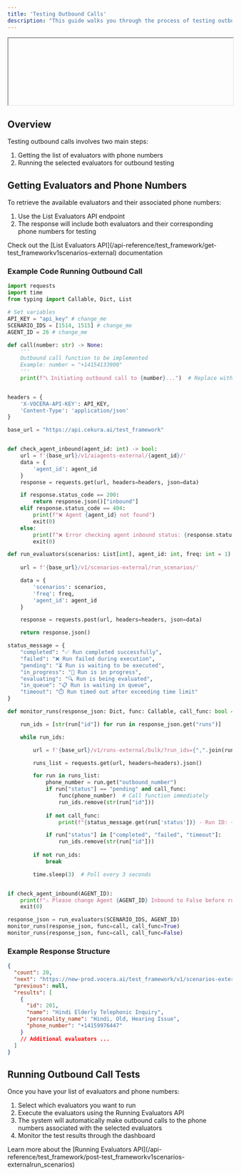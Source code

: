 ```yaml
---
title: 'Testing Outbound Calls'
description: "This guide walks you through the process of testing outbound calls using evaluators. You'll learn how to retrieve evaluators with phone numbers and execute outbound call tests."
---
```


<iframe
 width="100%"
 
  style={{ aspectRatio: '16 / 9' }}
  src="https://www.tella.tv/video/advanced-voice-agent-testing-building-evals-2rnz/embed"
  frameborder="0"
  allow="accelerometer; autoplay; clipboard-write; encrypted-media; gyroscope; picture-in-picture"
  allowfullscreen
></iframe>

## Overview

Testing outbound calls involves two main steps:

1. Getting the list of evaluators with phone numbers
2. Running the selected evaluators for outbound testing

## Getting Evaluators and Phone Numbers

To retrieve the available evaluators and their associated phone numbers:

1. Use the List Evaluators API endpoint 
2. The response will include both evaluators and their corresponding phone numbers for testing

<Card title="API Reference" icon="link">
Check out the [List Evaluators API](/api-reference/test_framework/get-test_frameworkv1scenarios-external) documentation
</Card>

### Example Code Running Outbound Call
```python
import requests
import time
from typing import Callable, Dict, List

# Set variables
API_KEY = "api_key" # change_me
SCENARIO_IDS = [1514, 1515] # change_me
AGENT_ID = 26 # change_me

def call(number: str) -> None:
    '''
    Outbound call function to be implemented
    Example: number = "+14154133900"
    '''
    print(f"📞 Initiating outbound call to {number}...")  # Replace with actual call logic


headers = {
    'X-VOCERA-API-KEY': API_KEY,
    'Content-Type': 'application/json'
}

base_url = "https://api.cekura.ai/test_framework"


def check_agent_inbound(agent_id: int) -> bool:
    url = f'{base_url}/v1/aiagents-external/{agent_id}/'
    data = {
        'agent_id': agent_id
    }
    response = requests.get(url, headers=headers, json=data)

    if response.status_code == 200:
        return response.json()["inbound"]
    elif response.status_code == 404:
        print(f"❌ Agent {agent_id} not found")
        exit(0)
    else:
        print(f"❌ Error checking agent inbound status: {response.status_code}")
        exit(0)

def run_evaluators(scenarios: List[int], agent_id: int, freq: int = 1) -> Dict:
    
    url = f'{base_url}/v1/scenarios-external/run_scenarios/'

    data = {
        'scenarios': scenarios,
        'freq': freq,
        'agent_id': agent_id
    }

    response = requests.post(url, headers=headers, json=data)

    return response.json()

status_message = {
    "completed": "✅ Run completed successfully",
    "failed": "❌ Run failed during execution",
    "pending": "⏳ Run is waiting to be executed",
    "in_progress": "🔄 Run is in progress",
    "evaluating": "🔍 Run is being evaluated",
    "in_queue": "📋 Run is waiting in queue",
    "timeout": "⏱️ Run timed out after exceeding time limit"
}

def monitor_runs(response_json: Dict, func: Callable, call_func: bool = False) -> None:

    run_ids = [str(run["id"]) for run in response_json.get("runs")]

    while run_ids:

        url = f'{base_url}/v1/runs-external/bulk/?run_ids={",".join(run_ids)}'

        runs_list = requests.get(url, headers=headers).json()

        for run in runs_list:
            phone_number = run.get("outbound_number")
            if run["status"] == "pending" and call_func:
                func(phone_number)  # Call function immediately
                run_ids.remove(str(run["id"]))
            
            if not call_func:
                print(f"{status_message.get(run['status'])} - Run ID: {run['id']}, Phone: {phone_number}")

            if run["status"] in ["completed", "failed", "timeout"]:
                run_ids.remove(str(run["id"]))
        
        if not run_ids:
            break

        time.sleep(3)  # Poll every 3 seconds


if check_agent_inbound(AGENT_ID):
    print(f"⚠️ Please change Agent {AGENT_ID} Inbound to False before running this script")
    exit(0)

response_json = run_evaluators(SCENARIO_IDS, AGENT_ID)
monitor_runs(response_json, func=call, call_func=True)
monitor_runs(response_json, func=call, call_func=False)

```

### Example Response Structure

```json
{
  "count": 20,
  "next": "https://new-prod.vocera.ai/test_framework/v1/scenarios-external/?agent_id=4&page=2",
  "previous": null,
  "results": [
    {
      "id": 201,
      "name": "Hindi Elderly Telephonic Inquiry",
      "personality_name": "Hindi, Old, Hearing Issue",
      "phone_number": "+14159976447"
    }
    // Additional evaluators ...
  ]
}
```

## Running Outbound Call Tests

Once you have your list of evaluators and phone numbers:

1. Select which evaluators you want to run
2. Execute the evaluators using the Running Evaluators API
3. The system will automatically make outbound calls to the phone numbers associated with the selected evaluators
4. Monitor the test results through the dashboard

<Card title="API Reference" icon="link">
Learn more about the [Running Evaluators API](/api-reference/test_framework/post-test_frameworkv1scenarios-externalrun_scenarios)
</Card>


